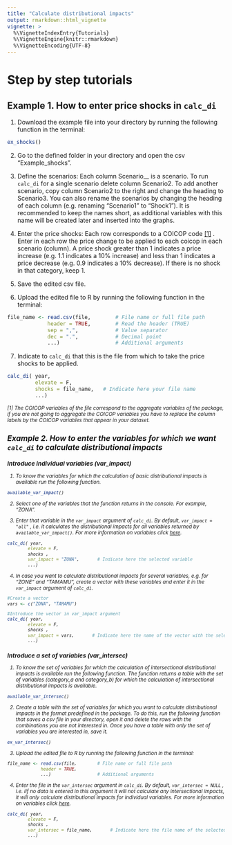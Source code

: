 ```yaml
---
title: "Calculate distributional impacts"
output: rmarkdown::html_vignette
vignette: >
  %\VignetteIndexEntry{Tutorials}
  %\VignetteEngine{knitr::rmarkdown}
  %\VignetteEncoding{UTF-8}
---
```


# Step by step tutorials

## Example 1. How to enter price shocks in `calc_di`

1. Download the example file into your 	directory by running the following function in the terminal:

``` r
ex_shocks() 
``` 

2. Go to the defined folder in your directory and open the csv "Example_shocks". 

3. Define the scenarios: Each column Scenario__ is a scenario. To run `calc_di` for a single scenario delete column Scenario2. To add another scenario, copy column Scenario2 to the right and change the heading to Scenario3. You can also rename the scenarios by changing the heading of each column (e.g. renaming "Scenario1" to "Shock1"). It is recommended to keep the names short, as additional variables with this name will be created later and inserted into the graphs.

4. Enter the price shocks: Each row corresponds to a COICOP code [[1]](#1) . Enter in each row the price change to be applied to each coicop in each scenario (column).  A price shock greater than 1 indicates a price increase (e.g. 1.1 indicates a 10% increase) and less than 1 indicates a price decrease (e.g. 0.9 indicates a 10% decrease). If there is no shock in that category, keep 1.

5. Save the edited csv file.

6. Upload the edited file to R by running the following function in the terminal:
``` r
file_name <- read.csv(file,        # File name or full file path
	         header = TRUE,        # Read the header (TRUE)
	         sep = ",",            # Value separator
	         dec = ".",            # Decimal point
	         ...)                  # Additional arguments
``` 

7.  Indicate to `calc_di` that this is the file from which to take the price shocks to be applied.
``` r
calc_di( year,                 
		 elevate = F,
		 shocks = file_name,   # Indicate here your file name
		 ...)
``` 

<small><i>  <a  name="1">[1]</a> The COICOP variables of the file correspond to the aggregate variables of the package, if you are not going to aggregate the COICOP variables you have to replace the column labels by the COICOP variables that appear in your dataset.

## Example 2. How to enter the variables for which we want `calc_di` to calculate distributional impacts

###  Introduce individual variables (var_impact)

1. To know the variables for which the calculation of basic distributional impacts is available run the following function.  
```r
available_var_impact()
```
2. Select one of the variables that the function returns in the console. For example, "ZONA".

3. Enter that variable in the `var_impact` argument of `calc_di`. By default, `var_impact = "all"` , i.e. it calculates the distributional impacts for all variables returned by `available_var_impact()`. For more information on variables click [here](https://bc3lc.github.io/medusa/articles/AvailableVariables.html). 
 ``` r
calc_di( year,                 
		 elevate = F,
		 shocks ,   
		 var_impact = "ZONA",       # Indicate here the selected variable
		 ...)
```

4. In case you want to calculate distributional impacts for several variables, e.g. for "ZONE" and "TAMAMU", create a vector with these variables and enter it in the `var_impact` argument of `calc_di`.
 ``` r
#Create a vector
vars <- c("ZONA", "TAMAMU")

#Introduce the vector in var_impact argument
calc_di( year,                 
		 elevate = F,
		 shocks ,   
		 var_impact = vars,       # Indicate here the name of the vector with the selected variables
		 ...)
```

### Introduce a set of variables (var_intersec)

1. To know the set of variables for which the calculation of intersectional distributional impacts is available run the following function.  The function returns a table with the set of variables (category_a and category_b) for which the calculation of intersectional distributional impacts is available.
```r
available_var_intersec()
```
2. Create a table with the set of variables for which you want to calculate distributional impacts in the format predefined in the package. To do this, run the following function that saves a csv file in your directory, open it and delete the rows with the combinations you are not interested in. Once you have a table with only the set of variables you are interested in, save it. 
```r
ex_var_intersec()
```
3. Upload the edited file to R by running the following function in the terminal:
``` r
file_name <- read.csv(file,        # File name or full file path
	         header = TRUE,
	         ...)                  # Additional arguments
``` 
4. Enter the file in the `var_intersec` argument in `calc_di`. By default, `var_intersec = NULL` , i.e. iif no data is entered in this argument it will not calculate any intersectional impacts, it will only calculate distributional impacts for individual variables. For more information on variables click [here](https://bc3lc.github.io/medusa/articles/AvailableVariables.html).
 ``` r
calc_di( year,                 
		 elevate = F,
		 shocks ,   
		 var_intersec = file_name,       # Indicate here the file name of the selected set of variables
		 ...)
```
